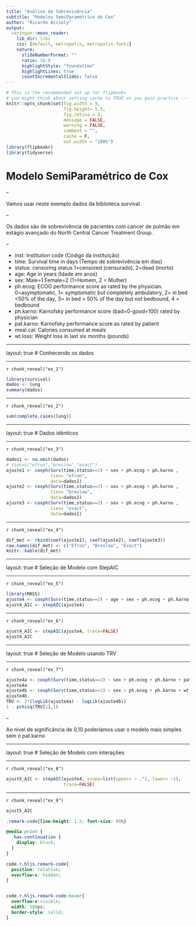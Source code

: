 ```yaml
---
title: "Análise de Sobrevivência"
subtitle: "Modelos SemiParamétrico de Cox"
author: "Ricardo Accioly"
output:
  xaringan::moon_reader:
    lib_dir: libs
    css: [default, metropolis, metropolis-fonts]
    nature:
      slideNumberFormat: ""
      ratio: 16:9
      highlightStyle: "foundation"
      highlightLines: true
      countIncrementalSlides: false
---
```



```r
# This is the recommended set up for flipbooks
# you might think about setting cache to TRUE as you gain practice --- building flipbooks from scratch can be time consuming
knitr::opts_chunk$set(fig.width = 9, 
                      fig.height= 5.5,  
                      fig.retina = 3, 
                      message = FALSE, 
                      warning = FALSE, 
                      comment = "", 
                      cache = F, 
                      out.width = "100%")
library(flipbookr)
library(tidyverse)
```


# Modelo SemiParamétrico de Cox

--


Vamos usar neste exemplo dados da biblioteca survival. 

--

Os dados são de sobrevivência de pacientes com cancer de pulmão em estágio avançado do North Central Cancer Treatment Group.

--

- inst:	Institution code (Código da instituição)
- time:	Survival time in days (Tempo de sobrevivência em dias)
- status:	censoring status 1=censored (censurado), 2=dead (morto)
- age:	Age in years (Idade em anos)
- sex:	Male=1 Female=2 (1=Homem, 2 = Mulher)
- ph.ecog:	ECOG performance score as rated by the physician. 0=asymptomatic, 1= symptomatic but completely ambulatory, 2= in bed <50% of the day, 3= in bed > 50% of the day but not bedbound, 4 = bedbound
- ph.karno:	Karnofsky performance score (bad=0-good=100) rated by physician
- pat.karno:	Karnofsky performance score as rated by patient
- meal.cal:	Calories consumed at meals
- wt.loss:	Weight loss in last six months (pounds)

---

layout: true
# Conhecendo os dados

---

`r chunk_reveal("ex_1")`

```r
library(survival)
dados <- lung
summary(dados)
```

---

`r chunk_reveal("ex_2")`

```r
sum(complete.cases(lung))
```

---

layout: true
# Dados idênticos 

---

`r chunk_reveal("ex_3")`

```r
dados1 <- na.omit(dados)
# ties=c("efron","breslow","exact")
ajuste1 <- coxph(Surv(time,status==2) ~ sex + ph.ecog + ph.karno , 
                 ties= "efron", 
                 data=dados1)
ajuste2 <- coxph(Surv(time,status==2) ~ sex + ph.ecog + ph.karno , 
                 ties= "breslow", 
                 data=dados1)
ajuste3 <- coxph(Surv(time,status==2) ~ sex + ph.ecog + ph.karno , 
                 ties= "exact", 
                 data=dados1)
```

---

`r chunk_reveal("ex_4")`

```r
dif_met <- rbind(coef(ajuste1), coef(ajuste2), coef(ajuste3))
row.names(dif_met) <- c("Efron", "Breslow", "Exact")
knitr::kable(dif_met)
```


---

layout: true
# Seleção de Modelo com StepAIC

---

`r chunk_reveal("ex_5")`

```r
library(MASS)
ajuste4 <- coxph(Surv(time,status==2) ~ age + sex + ph.ecog + ph.karno + pat.karno + meal.cal + wt.loss, ties= "efron", data=dados1)
ajust4_AIC <- stepAIC(ajuste4)
```

---

`r chunk_reveal("ex_6")`

```r
ajust4_AIC <- stepAIC(ajuste4, trace=FALSE)
ajust4_AIC
```

---

layout: true
# Seleção de Modelo usando TRV 

---

`r chunk_reveal("ex_7")`

```r
ajuste4a <- coxph(Surv(time,status==2) ~ sex + ph.ecog + ph.karno + pat.karno + wt.loss, ties= "efron", data=dados1)
ajuste4a
ajuste4b <- coxph(Surv(time,status==2) ~ sex + ph.ecog + ph.karno + wt.loss, ties= "efron", data=dados1)
ajuste4b
TRV <- 2*(logLik(ajuste4a) - logLik(ajuste4b))
1 - pchisq(TRV[1],1)
```

--

Ao nível de significância de 0,10 poderíamos usar o modelo mais simples sem o pat.karno

---

layout: true
# Seleção de Modelo com interações 

---

`r chunk_reveal("ex_8")`

```r
ajust5_AIC <- stepAIC(ajuste4, scope=list(upper= ~ .^2, lower= ~1),
                      trace=FALSE)
```

---

`r chunk_reveal("ex_9")`

```r
ajust5_AIC
```



<!-- adjust font size in this css code chunk, currently 80 -->

```css
.remark-code{line-height: 1.5; font-size: 80%}

@media print {
  .has-continuation {
    display: block;
  }
}

code.r.hljs.remark-code{
  position: relative;
  overflow-x: hidden;
}


code.r.hljs.remark-code:hover{
  overflow-x:visible;
  width: 500px;
  border-style: solid;
}
```



